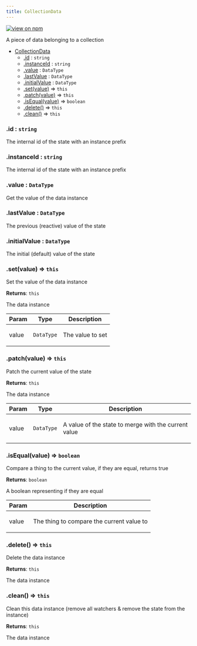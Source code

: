 ```yaml
---
title: CollectionData
---
```


[![view on npm](http://img.shields.io/npm/v/@plexusjs/core.svg)](https://www.npmjs.org/package/@plexusjs/core)

A piece of data belonging to a collection

- [CollectionData](#CollectionData)
  - [.id](#CollectionData+id) : <code>string</code>
  - [.instanceId](#CollectionData+instanceId) : <code>string</code>
  - [.value](#CollectionData+value) : <code>DataType</code>
  - [.lastValue](#CollectionData+lastValue) : <code>DataType</code>
  - [.initialValue](#CollectionData+initialValue) : <code>DataType</code>
  - [.set(value)](#CollectionData+set) ⇒ <code>this</code>
  - [.patch(value)](#CollectionData+patch) ⇒ <code>this</code>
  - [.isEqual(value)](#CollectionData+isEqual) ⇒ <code>boolean</code>
  - [.delete()](#CollectionData+delete) ⇒ <code>this</code>
  - [.clean()](#CollectionData+clean) ⇒ <code>this</code>

<a name='CollectionData+id'></a>

### .id : <code>string</code>

<p>The internal id of the state with an instance prefix</p>

<a name='CollectionData+instanceId'></a>

### .instanceId : <code>string</code>

<p>The internal id of the state with an instance prefix</p>

<a name='CollectionData+value'></a>

### .value : <code>DataType</code>

<p>Get the value of the data instance</p>

<a name='CollectionData+lastValue'></a>

### .lastValue : <code>DataType</code>

<p>The previous (reactive) value of the state</p>

<a name='CollectionData+initialValue'></a>

### .initialValue : <code>DataType</code>

<p>The initial (default) value of the state</p>

<a name='CollectionData+set'></a>

### .set(value) ⇒ <code>this</code>

<p>Set the value of the data instance</p>

**Returns**: <code>this</code> <p>The data instance</p>

| Param | Type                  | Description             |
| ----- | --------------------- | ----------------------- |
| value | <code>DataType</code> | <p>The value to set</p> |

<a name='CollectionData+patch'></a>

### .patch(value) ⇒ <code>this</code>

<p>Patch the current value of the state</p>

**Returns**: <code>this</code> <p>The data instance</p>

| Param | Type                  | Description                                                 |
| ----- | --------------------- | ----------------------------------------------------------- |
| value | <code>DataType</code> | <p>A value of the state to merge with the current value</p> |

<a name='CollectionData+isEqual'></a>

### .isEqual(value) ⇒ <code>boolean</code>

<p>Compare a thing to the current value, if they are equal, returns true</p>

**Returns**: <code>boolean</code> <p>A boolean representing if they are equal</p>

| Param | Description                                      |
| ----- | ------------------------------------------------ |
| value | <p>The thing to compare the current value to</p> |

<a name='CollectionData+delete'></a>

### .delete() ⇒ <code>this</code>

<p>Delete the data instance</p>

**Returns**: <code>this</code> <p>The data instance</p>

<a name='CollectionData+clean'></a>

### .clean() ⇒ <code>this</code>

<p>
	Clean this data instance (remove all watchers &amp; remove the state from the
	instance)
</p>

**Returns**: <code>this</code> <p>The data instance</p>
